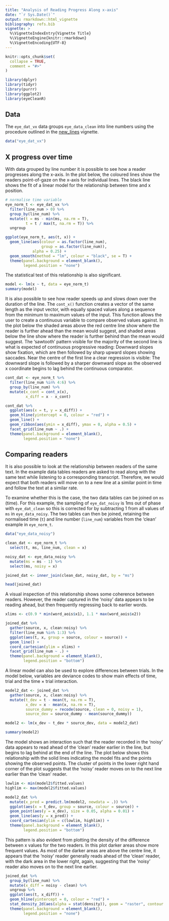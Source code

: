 ```yaml
---
title: "Analysis of Reading Progress Along x-axis"
date: "`r Sys.Date()`"
output: rmarkdown::html_vignette
bibliography: refs.bib
vignette: >
  %\VignetteIndexEntry{Vignette Title}
  %\VignetteEngine{knitr::rmarkdown}
  %\VignetteEncoding{UTF-8}
---
```


```r
knitr::opts_chunk$set(
  collapse = TRUE,
  comment = "#>"
)

library(dplyr)
library(tidyr)
library(purrr)
library(ggplot2)
library(eyeCleanR)
```

## Data

The `eye_dat_vx` data groups `eye_data_clean` into line numbers using the procedure outlined in the [new_lines](new_lines.html) vignette.

```r
data("eye_dat_vx")
```

## X progress over time

With data grouped by line number it is possible to see how a reader progresses along the x-axis. In the plot below, the coloured lines show the readers point-of-gaze on the x-axis for individual lines. The black line shows the fit of a linear model for the relationship between time and x position.

```r
# normalise time variable
eye_norm_t <- eye_dat_vx %>%
  filter(line_num > 0) %>%
  group_by(line_num) %>%
  mutate(t = ms - min(ms, na.rm = T),
         t = t / max(t, na.rm = T)) %>%
  ungroup

ggplot(eye_norm_t, aes(t, x)) +
  geom_line(aes(colour = as.factor(line_num), 
                group = as.factor(line_num)), 
            alpha = 0.25) +
  geom_smooth(method = "lm", colour = "black", se = T) +
  theme(panel.background = element_blank(),
        legend.position = "none")
```

The statistical test of this relationship is also significant.

```r
model <- lm(x ~ t, data = eye_norm_t)
summary(model)
```

It is also possible to see how reader speeds up and slows down over the duration of the line. The `cont_x()` function creates a vector of the same length as the input vector, with equally spaced values along a sequence from the minimum to maximum values of the input. This function allows the user to create a continuous variable to compare observed values against. In the plot below the shaded areas above the red centre line show where the reader is further ahead than the mean would suggest, and shaded areas below the line show where the reader is further behind than the mean would suggest. The 'sawtooth' pattern visible for the majority of the second line is what is expected of continuous progressive reading: Downward slopes show fixation, which are then followed by sharp upward slopes showing saccades. Near the centre of the first line a clear regression is visible: The downward slope is followed by a sharper downward slope as the observed x coordinate begins to lag behind the continuous comparator.

```r

cont_dat <- eye_norm_t %>%
  filter(line_num %in% 4:6) %>%
  group_by(line_num) %>%
  mutate(x_cont = cont_x(x),
         x_diff = x - x_cont)

cont_dat %>%
  ggplot(aes(x = t, y = x_diff)) +
  geom_hline(yintercept = 0, colour = "red") +
  geom_line() +
  geom_ribbon(aes(ymin = x_diff), ymax = 0, alpha = 0.5) +
  facet_grid(line_num ~ .) +
  theme(panel.background = element_blank(),
        legend.position = "none")
```

## Comparing readers

It is also possible to look at the relationship between readers of the same text. In the example data tables readers are asked to read along with the same text while listening to a corresponding transcript. Therefore, we would expect that both readers will move on to a new line at a similar point in time and follow the text at a similar rate.

To examine whether this is the case, the two data tables can be joined on `ms` (time). For this example, the sampling of `eye_dat_noisy` is 1ms out of phase with `eye_dat_clean` so this is corrected for by subtracting 1 from all values of `ms` in `eye_data_noisy`. The two tables can then be joined, retaining the normalised time (`t`) and line number (`line_num`) variables from the 'clean' example in `eye_norm_t`.

```r
data("eye_data_noisy")

clean_dat <- eye_norm_t %>%
  select(t, ms, line_num, clean = x)

noisy_dat <- eye_data_noisy %>%
  mutate(ms = ms - 1) %>%
  select(ms, noisy = x)

joined_dat <- inner_join(clean_dat, noisy_dat, by = "ms")

head(joined_dat)
```

A visual inspection of this relationship shows some coherence between readers. However, the reader captured in the 'noisy' data appears to be reading ahead, but then frequently regressing back to earlier words.  

```r

xlims <- c(0.9 * min(word_aois$x1), 1.1 * max(word_aois$x2))

joined_dat %>%
  gather(source, x, clean:noisy) %>%
  filter(line_num %in% 1:3) %>%
  ggplot(aes(t, x, group = source, colour = source)) +
  geom_line() +
  coord_cartesian(ylim = xlims) +
  facet_grid(line_num ~ .) +
  theme(panel.background = element_blank(),
        legend.position = "bottom")
```

A linear model can also be used to explore differences between trials. In the model below, variables are deviance codes to show main effects of time, trial and the time $\times$ trial interaction.

```r

model2_dat <- joined_dat %>%
  gather(source, x, clean:noisy) %>%
  mutate(t_dev = t - mean(t, na.rm = T),
         x_dev = x - mean(x, na.rm = T),
         source_dummy = recode(source, clean = 0, noisy = 1),
         source_dev = source_dummy - mean(source_dummy))

model2 <- lm(x_dev ~ t_dev * source_dev, data = model2_dat)

summary(model2)
```

The model shows an interaction such that the reader recorded in the 'noisy' data appears to read ahead of the 'clean' reader earlier in the line, but begins to lag behind at the end of the line. The plot below shows this relationship with the solid lines indicating the model fits and the points showing the observed points. The cluster of points in the lower right hand corner of the plot suggests that the 'noisy' reader moves on to the next line earlier than the 'clean' reader.

```r
lowlim <- min(model2$fitted.values)
highlim <- max(model2$fitted.values)

model2_dat %>%
  mutate(x_pred = predict.lm(model2, newdata = .)) %>%
  ggplot(aes(x = t_dev, group = source, colour = source)) +
  geom_point(aes(y = x_dev), size = 0.05, alpha = 0.01) +
  geom_line(aes(y = x_pred)) +
  coord_cartesian(ylim = c(lowlim, highlim)) +
  theme(panel.background = element_blank(),
        legend.position = "bottom")
```

This pattern is also evident from plotting the density of the difference between x values for the two readers. In this plot darker areas show more frequent values. As most of the darker areas are above the centre line, it appears that the 'noisy' reader generally reads ahead of the 'clean' reader, with the dark area in the lower right, again, suggesting that the 'noisy' reader also moves on to the next line earlier.

```r
joined_dat %>%
  group_by(line_num) %>%
  mutate(x_diff = noisy - clean) %>%
  ungroup %>%
  ggplot(aes(t, x_diff)) +
  geom_hline(yintercept = 0, colour = "red") +
  stat_density_2d(aes(alpha = stat(density)), geom = "raster", contour = F) +
  theme(panel.background = element_blank(),
        legend.position = "none")
```

